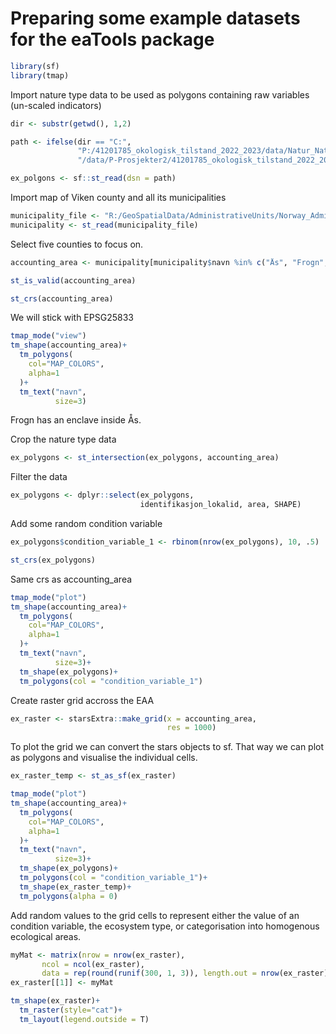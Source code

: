 # Preparing some example datasets for the eaTools package 

```r
library(sf)
library(tmap)
```


Import nature type data to be used as polygons containing raw variables (un-scaled indicators)
```r
dir <- substr(getwd(), 1,2)

path <- ifelse(dir == "C:", 
               "P:/41201785_okologisk_tilstand_2022_2023/data/Natur_Naturtyper_NiN_norge_med_svalbard_25833.gdb",
               "/data/P-Prosjekter2/41201785_okologisk_tilstand_2022_2023/data/Natur_Naturtyper_NiN_norge_med_svalbard_25833.gdb")

ex_polgons <- sf::st_read(dsn = path)
```


Import map of Viken county and all its municipalities
```r
municipality_file <- "R:/GeoSpatialData/AdministrativeUnits/Norway_AdministrativeUnits/Converted/Norway_Municipalities/Kommune_polygon_2022_navn.shp"
municipality <- st_read(municipality_file)
```

Select five counties to focus on.
```r
accounting_area <- municipality[municipality$navn %in% c("Ås", "Frogn", "Nesodden", "Enebakk", "Nordre Follo"),]
```


```r
st_is_valid(accounting_area)
```
```r
st_crs(accounting_area)
```

We will stick with EPSG25833


```r
tmap_mode("view")
tm_shape(accounting_area)+
  tm_polygons(
    col="MAP_COLORS",
    alpha=1
  )+
  tm_text("navn",
          size=3)
```

Frogn has an enclave inside Ås.

Crop the nature type data
```r
ex_polygons <- st_intersection(ex_polygons, accounting_area) 
```
Filter the data
```r
ex_polygons <- dplyr::select(ex_polygons,
                             identifikasjon_lokalid, area, SHAPE)
```

Add some random condition variable

```r
ex_polygons$condition_variable_1 <- rbinom(nrow(ex_polygons), 10, .5)
```

```r
st_crs(ex_polygons)
```
Same crs as accounting_area

```r
tmap_mode("plot")
tm_shape(accounting_area)+
  tm_polygons(
    col="MAP_COLORS",
    alpha=1
  )+
  tm_text("navn",
          size=3)+
  tm_shape(ex_polygons)+
  tm_polygons(col = "condition_variable_1")
```

Create raster grid accross the EAA
```r
ex_raster <- starsExtra::make_grid(x = accounting_area,
                                   res = 1000)
```

To plot the grid we can convert the stars objects to sf. That way we can plot as polygons and visualise the individual cells.
```r
ex_raster_temp <- st_as_sf(ex_raster)
```

```r
tmap_mode("plot")
tm_shape(accounting_area)+
  tm_polygons(
    col="MAP_COLORS",
    alpha=1
  )+
  tm_text("navn",
          size=3)+
  tm_shape(ex_polygons)+
  tm_polygons(col = "condition_variable_1")+
  tm_shape(ex_raster_temp)+
  tm_polygons(alpha = 0)
```

Add random values to the grid cells to represent either the value of an condition variable, the ecosystem type, or categorisation into homogenous ecological areas.
```r
myMat <- matrix(nrow = nrow(ex_raster),
       ncol = ncol(ex_raster),
       data = rep(round(runif(300, 1, 3)), length.out = nrow(ex_raster)*ncol(ex_raster)))
ex_raster[[1]] <- myMat

```

```r
tm_shape(ex_raster)+
  tm_raster(style="cat")+
  tm_layout(legend.outside = T)
```


